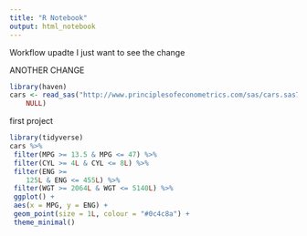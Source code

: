 ```yaml
---
title: "R Notebook"
output: html_notebook
---
```

Workflow upadte
I just want to see the change

ANOTHER CHANGE
```r
library(haven)
cars <- read_sas("http://www.principlesofeconometrics.com/sas/cars.sas7bdat", 
    NULL)
```

first project
```r

library(tidyverse)
cars %>%
 filter(MPG >= 13.5 & MPG <= 47) %>%
 filter(CYL >= 4L & CYL <= 8L) %>%
 filter(ENG >= 
    125L & ENG <= 455L) %>%
 filter(WGT >= 2064L & WGT <= 5140L) %>%
 ggplot() +
 aes(x = MPG, y = ENG) +
 geom_point(size = 1L, colour = "#0c4c8a") +
 theme_minimal()
```

